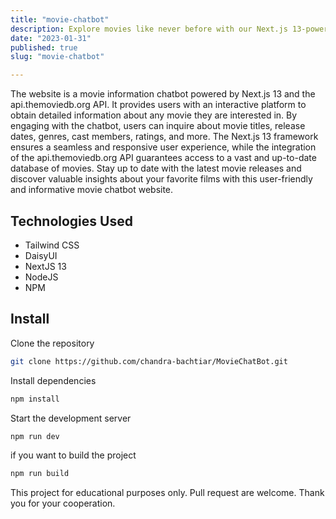 ```yaml
---
title: "movie-chatbot"
description: Explore movies like never before with our Next.js 13-powered chatbot. Unlock insights, stay updated.
date: "2023-01-31"
published: true
slug: "movie-chatbot"

---
```

The website is a movie information chatbot powered by Next.js 13 and the api.themoviedb.org API. It provides users with an interactive platform to obtain detailed information about any movie they are interested in. By engaging with the chatbot, users can inquire about movie titles, release dates, genres, cast members, ratings, and more. The Next.js 13 framework ensures a seamless and responsive user experience, while the integration of the api.themoviedb.org API guarantees access to a vast and up-to-date database of movies. Stay up to date with the latest movie releases and discover valuable insights about your favorite films with this user-friendly and informative movie chatbot website.

## Technologies Used
- Tailwind CSS
- DaisyUI
- NextJS 13
- NodeJS
- NPM

## Install

Clone the repository
```bash
git clone https://github.com/chandra-bachtiar/MovieChatBot.git
```

Install dependencies
```bash
npm install
```

Start the development server
```bash
npm run dev
```

if you want to build the project
```bash
npm run build
```

This project for educational purposes only. Pull request are welcome. Thank you for your cooperation.
